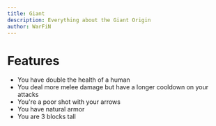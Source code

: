 ```yaml
---
title: Giant
description: Everything about the Giant Origin
author: WarFiN
---
```


# Features

- You have double the health of a human
- You deal more melee damage but have a longer cooldown on your attacks
- You're a poor shot with your arrows
- You have natural armor
- You are 3 blocks tall